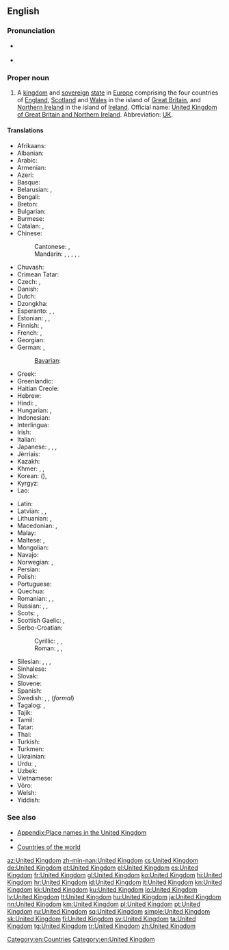 ==English==
{{wikipedia}}

===Pronunciation===
* {{a|UK|US}} {{IPA|/juːˌnaɪ.tɪd ˈkɪŋ.dəm/|/jʊˌnaɪ.tɪd ˈkɪŋ.dəm/|/jəˌnaɪ.tɪd ˈkɪŋ.dəm/}}
* {{audio|en-us-United Kingdom.ogg|Audio (US)}}

===Proper noun===
{{en-proper noun|head=[[united|United]] [[kingdom|Kingdom]]}}

# A [[kingdom]] and [[sovereign]] [[state]] in [[Europe]] comprising the four countries of [[England]], [[Scotland]] and [[Wales]] in the island of [[Great Britain]], and [[Northern Ireland]] in the island of [[Ireland]]. Official name: [[United Kingdom of Great Britain and Northern Ireland]]. Abbreviation: [[UK]].

====Translations====
{{trans-top|Kingdom in Europe}}
* Afrikaans: {{t-|af|Verenigde Koninkryk}}
* Albanian: {{t-|sq|Mbretëria e Bashkuar}}
* Arabic: {{t-|ar|المملكة المتحدة|f|tr=al-mámlaka al-muttáḥida|sc=Arab}}
* Armenian: {{t-|hy|Միացյալ Թագավորություն|tr=Miac'yal T'agavorut'yun|sc=Armn}}
* Azeri: {{t+|az|Böyük Britaniya}}
* Basque: {{t+|eu|Erresuma Batua}}
* Belarusian: {{t-|be|Злучанае Каралеўства|n|tr=Zlúčanaje Karaléŭstva|sc=Cyrl}}, {{t-|be|Аб'яднанае Каралеўства|n|tr=Ab'jadnánaje Karaléŭstva|sc=Cyrl}}
* Bengali: {{t-|bn|যুক্তরাজ্য|tr=Juktôrajjô|sc=Beng}}
* Breton: {{t-|br|Rouantelezh Unanet}}
* Bulgarian: {{t-|bg|Обединеното кралство|n|tr=Obedinénoto králstvo|sc=Cyrl}}
* Burmese: {{t-|my|ယူနိုက်တက် ကင်းဒမ်း|tr=bʰúẏĩnaĩṅã pẏitʰoũsú|sc=Mymr}}
* Catalan: {{t+|ca|Regne Unit|m}}, {{t-|ca|Regne Unit de la Gran Bretanya i Irlanda del Nord|m}}
* Chinese:
*: Cantonese: {{tø|yue|英國|tr=jing1 gwok3|sc=Hani}}, {{tø|yue|大英聯合王國|tr=daai6 jing1 lyun4 hap6 wong4 gwok3|sc=Hani}}
*: Mandarin: {{t|cmn|英國|sc=Hani}}, {{t|cmn|英国|tr=Yīngguó|sc=Hani}}, {{t|cmn|大不列顛及北愛爾蘭聯合王國|sc=Hani}}, {{t|cmn|大不列颠及北爱尔兰联合王国|tr=Dà-Bùlièdiān jí Běi-Ài'ěrlán Liánhé Wángguó|sc=Hani}}, {{t|cmn|聯合王國|sc=Hani}}, {{t|cmn|联合王国|tr=Liánhé Wángguó|sc=Hani}}
* Chuvash: {{tø|cv|Аслă Британи|sc=Cyrl}}
* Crimean Tatar: {{tø|crh|Büyük Britaniya}}
* Czech: {{t+|cs|Velká Británie|f}}, {{t+|cs|Spojené království|n}}
* Danish: {{t-|da|Forenede Kongerige}}
* Dutch: {{t+|nl|Verenigd Koninkrijk|n}}
* Dzongkha: {{t-|dz|ཡུ་ནའི་ཊེཊ་ཀིང་ཌམ།|tr=yu.na'i.ṭeṭ kiṅ.ḍam|sc=Tibt}}
* Esperanto: {{t-|eo|Britio}}, {{t-|eo|Unuiĝinta Regno}}, {{t-|eo|Unuiĝinta Regno de Grand-Britio kaj Nord-Irlando}}
* Estonian: {{t+|et|Suurbritannia}}, {{t-|et|Ühendkuningriik}}, {{t-|et|Suurbritannia ja Põhja-Iiri Ühendkuningriik}}
* Finnish: {{t+|fi|Yhdistynyt kuningaskunta}}, {{t+|fi|Iso-Britannia}}
* French: {{t+|fr|Royaume-Uni|m}}, {{t+|fr|Royaume-Uni de Grande-Bretagne et d'Irlande du Nord|m}}
* Georgian: {{t-|ka|გაერთიანებული სამეფო|tr=gaert'ianebuli samep'o|sc=Geor}}
* German: {{t+|de|Vereinigtes Königreich|n}}, {{t+|de|Großbritannien|n}}
*: [[Bavarian]]: {{tø|bar|Vaeinigte Kinireich}}
* Greek: {{t+|el|Ηνωμένο Βασίλειο|n|tr=Inoméno Vasíleio|sc=Grek}}
* Greenlandic: {{t-|kl|Tuluit Nunaat}}
* Haitian Creole: {{tø|ht|Wayòm Ini}}
* Hebrew: {{t-|he|הממלכה המאוחדת|tr=ha-mamlakha ha-meukhedet|sc=Hebr}}
* Hindi: {{t-|hi|यूनाइटेड किंगडम|tr=yūnā'iṭeḍ kiṅgḍam|sc=Deva}}, {{t+|hi|संयुक्त राजशाही|tr=sanyukta rājaśāhī|sc=Deva}}
* Hungarian: {{t+|hu|Egyesült Királyság}}, {{t+|hu|Nagy-Britannia és Észak-Írország Egyesült Királysága}}
* Indonesian: {{t-|id|Kerajaan Inggris Serikat}}
* Interlingua: {{t-|ia|Regno Unite}}
* Irish: {{t-|ga|An Ríocht Aontaithe|f}}
* Italian: {{t+|it|Regno Unito|m}}
* Japanese: {{t+|ja|英国|tr=えいこく, Eikoku}}, {{t+|ja|イギリス|tr=igirisu}}, {{t-|ja|グレートブリテンおよび北アイルランド連合王国|tr=Gurēto Buriten oyobi Kita-Airurando rengō ōkoku}}, {{t+|ja|連合王国|tr=れんごうおうこく, Rengō ōkoku}}
* Jèrriais: {{tø|roa-jer|Rouoyaume Unni|m|alt=Le Rouoyaume Unni}}
* Kazakh: {{t|kk|Құрама Патшалық|tr=Qurama Patşalıq|sc=Cyrl}}
* Khmer: {{t-|km|ចក្រភពអង់គ្លេស|sc=Khmr|tr=chak pʰup ɑngkleih}}, {{t-|km|សហរាជាណាចក្រ|sc=Khmr|tr=saha riechie naa chak}}, {{t-|km|រាជាណាចក្ររួម|tr=riechie naa chak ruam|sc=Khmr}}
* Korean: {{t+|ko|영국|tr=Yeong-guk|sc=Kore}} ({{t+|ko|英國|sc=Kore}}), {{t-|ko|대브리튼 연합 왕국|tr=Dae-beuriteun Yeonhap Wang-guk|sc=Kore}} {{t-|ko|연합 왕국|tr=Yeonhap Wang-guk|sc=Kore}}
* Kyrgyz: {{t-|ky|Бириккен Падышалык|tr=Birikken Padışalıq|sc=Cyrl}}
* Lao: {{t+|lo|ສະຫະລາຊະອານາຈັກ|tr=sahalāsa ānāchak|sc=Laoo}}
{{trans-mid}}
* Latin: {{t-|la|Britanniarum Regnum|n}}
* Latvian: {{t+|lv|Apvienotā Karaliste|f}}, {{t+|lv|Lielbritānija|f}}, {{t+|lv|Lielbritānijas un Ziemeļīrijas Apvienotā Karaliste|f}}
* Lithuanian: {{t+|lt|Jungtinė Karalystė}}, {{t+|lt|Didžioji Britanija}}
* Macedonian: {{t+|mk|Обединето Кралство|n|tr=Obedíneto Králstvo}}, {{t+|mk|Велика Британија|f|tr=Vélika Británija}}
* Malay: {{t-|ms|United Kingdom}}
* Maltese: {{t-|mt|Renju Unit|alt=Ir-Renju Unit}}, {{t-|mt|Ir-Renju Unit tal-Gran Brittanja u l-Irlanda ta' Fuq}}
* Mongolian: {{t-|mn|Нэгдсэн Вант улс|tr=Negdsen Vant uls|sc=Cyrl}}
* Navajo: {{tø|nv|Tótaʼ Dinéʼiʼ Bikéyah}}
* Norwegian: {{t+|no|Storbritannia}}, {{t-|no|Det forente kongerike Storbritannia og Nord-Irland}}
* Persian: {{t-|fa|پادشاهی متحد|tr=Pâdešâhi-ye Mottahed|sc=fa-Arab}}
* Polish: {{t+|pl|Zjednoczone Królestwo|n}}
* Portuguese: {{t+|pt|Reino Unido|m}}
* Quechua: {{t-|qu|Hukllachasqa Qhapaq Suyu}}
* Romanian: {{t+|ro|Marea Britanie|f}}, {{t-|ro|Regatul Unit al Marii Britanii și Irlandei de Nord|n}}, {{t+|ro|Regatul Unit|n}}
* Russian: {{t-|ru|Соединённое Королевство|n|tr=Sojedinjónnoje Korolévstvo|sc=Cyrl}}, {{t-|ru|Соединённое Королевство Великобритании и Северной Ирландии|n|tr=Sojedinjónnoje Korolévstvo Velikobritánii i Sévernoj Irlándii|sc=Cyrl}}, {{t+|ru|Великобритания|f|tr=Velikobritánija|sc=Cyrl}}
* Scots: {{tø|sco|Unitit Kinrick}}, {{tø|sco|Unitit Kinrick o Greet Britain an Norlin Airlann}}
* Scottish Gaelic: {{t-|gd|Rìoghachd Aonaichte|f|alt=An Rìoghachd Aonaichte}}, {{t-|gd|Rìoghachd Aonaichte na Breatainn Mhòr agus Eirinn a Tuath|f|alt=An Rìoghachd Aonaichte na Breatainn Mhòr agus Eirinn a Tuath}}
* Serbo-Croatian:
*: Cyrillic: {{t-|sh|Уједињено Краљевство|n|sc=Cyrl}}, {{t-|sh|Уједињено Краљевство Велике Британије и Сјеверне Ирске|n|sc=Cyrl}}, {{t-|sh|Велика Британија|f|sc=Cyrl}}
*: Roman: {{t-|sh|Ujedinjeno Kraljevstvo|n}}, {{t-|sh|Ujedinjeno Kraljevstvo Velike Britanije i Sjeverne Irske|n}}, {{t-|sh|Velika Britanija|f}}
* Silesian: {{tø|szl|Wjelgo Brytańijo|f}}, {{qualifier|not used}} {{tø|szl|Zjydnoczůne Krůlestwo Wjelgij Brytańije i Irlandyje Půłnocny|n}}, {{qualifier|colloquial}} {{tø|szl|Yngland|m}}, {{tø|szl|Anglijo|f}}
* Sinhalese: {{t-|si|එක්‍සත් රාජධානිය|tr=eksat rājadhāniya|sc=Sinh}}
* Slovak: {{t-|sk|Spojené kráľovstvo|n}}
* Slovene: {{t+|sl|Združeno kraljestvo|alt=Zdrúženo kraljéstvo|n}}
* Spanish: {{t+|es|Reino Unido|m}}
* Swedish: {{t+|sv|Storbritannien}}, {{t+|sv|England}} {{qualifier|colloquial}}, {{t+|sv|Förenade kungariket}} (''formal'')
* Tagalog: {{t-|tl|United Kingdom}}, {{t-|tl|Reyno Unido}}
* Tajik: {{t-|tg|Подшоҳии Муттаҳида|tr=Podšohii Muttahida|sc=Cyrl}}
* Tamil: {{t+|ta|ஐக்கிய இராச்சியம்|tr=aikkiya irācciyam|sc=Taml}}
* Tatar: {{t-|tt|Берләшкән Патшалык|tr=Berläşkän Patşalıq|sc=Cyrl}}
* Thai: {{t+|th|สหราชอาณาจักร|tr=sàhà râat aanaajàk|sc=Thai}}
* Turkish: {{t+|tr|Birleşik Krallık}}
* Turkmen: {{t-|tk|Birleşen Patyşalyk}}
* Ukrainian: {{t-|uk|Сполучене Королівство|n|tr=Spolúčene Korolívstvo|sc=Cyrl}}
* Urdu: {{t-|ur|مملکت متحدہ|tr=mamlakat muttahida|sc=ur-Arab}}, {{t-|ur|یونائٹڈ کنگڈم|tr=yūnā'iṭeḍ kiṅgḍam|sc=ur-Arab}}
* Uzbek: {{t-|uz|Birlashgan Qirollik}}
* Vietnamese: {{t+|vi|Vương quốc Anh}}
* Võro: {{tø|vro|Ühendkuningriik}}
* Welsh: {{t-|cy|Teyrnas Unigol|f|alt=Y Deyrnas Unigol}}
* Yiddish: {{t-|yi|פֿאַראײניקט קיניגרײַך|n|tr=far'eynikt kinigraykh|sc=Hebr}}
{{trans-bottom}}

===See also===
* [[Appendix:Place names in the United Kingdom]]
* {{list:countries of Europe/en}}
* [[Appendix:Countries of the world|Countries of the world]]

[[Category:en:Countries]]
[[Category:en:United Kingdom]]

[[az:United Kingdom]]
[[zh-min-nan:United Kingdom]]
[[cs:United Kingdom]]
[[de:United Kingdom]]
[[et:United Kingdom]]
[[el:United Kingdom]]
[[es:United Kingdom]]
[[fr:United Kingdom]]
[[gl:United Kingdom]]
[[ko:United Kingdom]]
[[hi:United Kingdom]]
[[hr:United Kingdom]]
[[id:United Kingdom]]
[[it:United Kingdom]]
[[kn:United Kingdom]]
[[kk:United Kingdom]]
[[ku:United Kingdom]]
[[lo:United Kingdom]]
[[lv:United Kingdom]]
[[lt:United Kingdom]]
[[hu:United Kingdom]]
[[ja:United Kingdom]]
[[nn:United Kingdom]]
[[km:United Kingdom]]
[[pl:United Kingdom]]
[[pt:United Kingdom]]
[[ru:United Kingdom]]
[[sq:United Kingdom]]
[[simple:United Kingdom]]
[[sk:United Kingdom]]
[[fi:United Kingdom]]
[[sv:United Kingdom]]
[[ta:United Kingdom]]
[[tg:United Kingdom]]
[[tr:United Kingdom]]
[[zh:United Kingdom]]